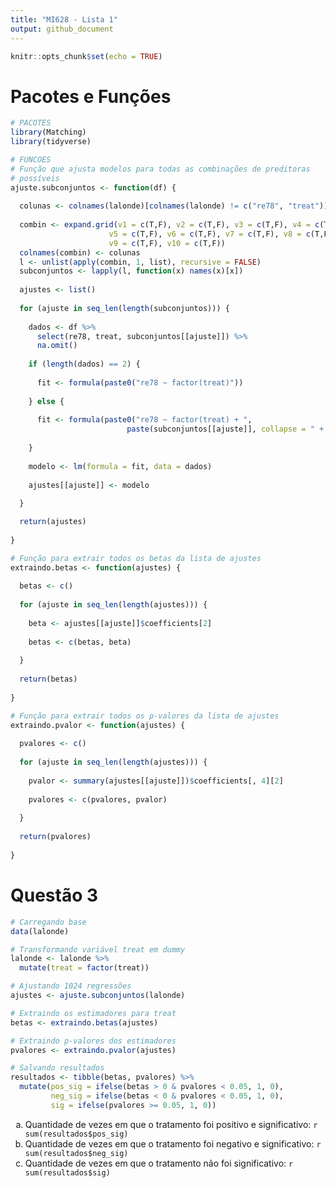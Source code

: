 ```yaml
---
title: "MI628 - Lista 1"
output: github_document
---
```


```r
knitr::opts_chunk$set(echo = TRUE)
```

# Pacotes e Funções

```r
# PACOTES
library(Matching)
library(tidyverse)

# FUNCOES
# Função que ajusta modelos para todas as combinações de preditoras
# possíveis
ajuste.subconjuntos <- function(df) {
  
  colunas <- colnames(lalonde)[colnames(lalonde) != c("re78", "treat")]
  
  combin <- expand.grid(v1 = c(T,F), v2 = c(T,F), v3 = c(T,F), v4 = c(T,F),
                      v5 = c(T,F), v6 = c(T,F), v7 = c(T,F), v8 = c(T,F),
                      v9 = c(T,F), v10 = c(T,F))
  colnames(combin) <- colunas
  l <- unlist(apply(combin, 1, list), recursive = FALSE)
  subconjuntos <- lapply(l, function(x) names(x)[x])
  
  ajustes <- list()
  
  for (ajuste in seq_len(length(subconjuntos))) {
    
    dados <- df %>% 
      select(re78, treat, subconjuntos[[ajuste]]) %>% 
      na.omit()
    
    if (length(dados) == 2) {
      
      fit <- formula(paste0("re78 ~ factor(treat)"))
      
    } else {
      
      fit <- formula(paste0("re78 ~ factor(treat) + ", 
                          paste(subconjuntos[[ajuste]], collapse = " + ")))
      
    }
    
    modelo <- lm(formula = fit, data = dados)
    
    ajustes[[ajuste]] <- modelo
    
  }

  return(ajustes)
  
}

# Função para extrair todos os betas da lista de ajustes
extraindo.betas <- function(ajustes) {
  
  betas <- c()
  
  for (ajuste in seq_len(length(ajustes))) {
    
    beta <- ajustes[[ajuste]]$coefficients[2]
    
    betas <- c(betas, beta)
    
  }
  
  return(betas)
  
}

# Função para extrair todos os p-valores da lista de ajustes
extraindo.pvalor <- function(ajustes) {
  
  pvalores <- c()
  
  for (ajuste in seq_len(length(ajustes))) {
    
    pvalor <- summary(ajustes[[ajuste]])$coefficients[, 4][2]
    
    pvalores <- c(pvalores, pvalor)
    
  }
  
  return(pvalores)
  
}
```

# Questão 3

```r
# Carregando base
data(lalonde)

# Transformando variável treat em dummy
lalonde <- lalonde %>% 
  mutate(treat = factor(treat))
```

```r
# Ajustando 1024 regressões
ajustes <- ajuste.subconjuntos(lalonde)

# Extraindo os estimadores para treat
betas <- extraindo.betas(ajustes)

# Extraindo p-valores dos estimadores
pvalores <- extraindo.pvalor(ajustes)

# Salvando resultados
resultados <- tibble(betas, pvalores) %>% 
  mutate(pos_sig = ifelse(betas > 0 & pvalores < 0.05, 1, 0),
         neg_sig = ifelse(betas < 0 & pvalores < 0.05, 1, 0),
         sig = ifelse(pvalores >= 0.05, 1, 0))
```

a) Quantidade de vezes em que o tratamento foi positivo e significativo: `r sum(resultados$pos_sig)`
b) Quantidade de vezes em que o tratamento foi negativo e significativo: `r sum(resultados$neg_sig)`
c) Quantidade de vezes em que o tratamento não foi significativo: `r sum(resultados$sig)`